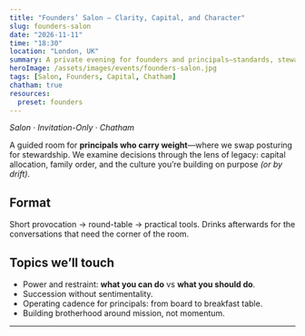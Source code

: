 ```yaml
---
title: "Founders’ Salon — Clarity, Capital, and Character"
slug: founders-salon
date: "2026-11-11"
time: "18:30"
location: "London, UK"
summary: A private evening for founders and principals—standards, stewardship, and long-arc thinking.
heroImage: /assets/images/events/founders-salon.jpg
tags: [Salon, Founders, Capital, Chatham]
chatham: true
resources:
  preset: founders
---
```



_Salon · Invitation-Only · Chatham_

A guided room for **principals who carry weight**—where we swap posturing for stewardship. We examine decisions through the lens of legacy: capital allocation, family order, and the culture you’re building on purpose *(or by drift)*.

## Format

Short provocation → round-table → practical tools. Drinks afterwards for the conversations that need the corner of the room.

## Topics we’ll touch

- Power and restraint: **what you can do** vs **what you should do**.  
- Succession without sentimentality.  
- Operating cadence for principals: from board to breakfast table.  
- Building brotherhood around mission, not momentum.

---
